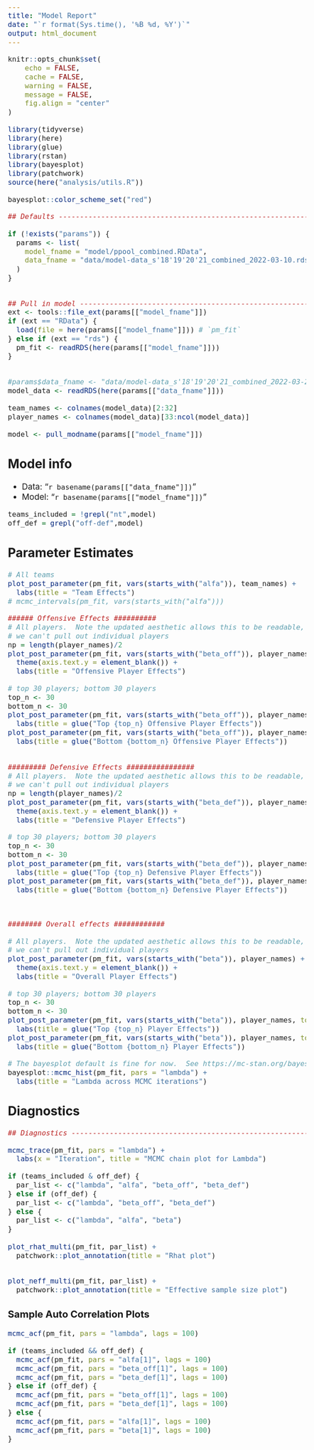 ```yaml
---
title: "Model Report"
date: "`r format(Sys.time(), '%B %d, %Y')`"
output: html_document
---
```


<style>
body{
    font-size: 14pt;
}
</style>

```r
knitr::opts_chunk$set(
    echo = FALSE,
    cache = FALSE,
    warning = FALSE,
    message = FALSE,
    fig.align = "center"
)

library(tidyverse)
library(here)
library(glue)
library(rstan)
library(bayesplot)
library(patchwork)
source(here("analysis/utils.R"))

bayesplot::color_scheme_set("red")

```

```r
## Defaults --------------------------------------------------------------#

if (!exists("params")) {
  params <- list(
    model_fname = "model/ppool_combined.RData",
    data_fname = "data/model-data_s'18'19'20'21_combined_2022-03-10.rds"
  )
}



```


```r

## Pull in model --------------------------------------------------------------#
ext <- tools::file_ext(params[["model_fname"]])
if (ext == "RData") {
  load(file = here(params[["model_fname"]])) # `pm_fit`  
} else if (ext == "rds") {
  pm_fit <- readRDS(here(params[["model_fname"]]))
}


#params$data_fname <- "data/model-data_s'18'19'20'21_combined_2022-03-24.rds"
model_data <- readRDS(here(params[["data_fname"]]))

team_names <- colnames(model_data)[2:32]
player_names <- colnames(model_data)[33:ncol(model_data)]

model <- pull_modname(params[["model_fname"]])
```

## Model info

- Data: "`r basename(params[["data_fname"]])`"
- Model: "`r basename(params[["model_fname"]])`"

```r
teams_included = !grepl("nt",model)
off_def = grepl("off-def",model)
```


## Parameter Estimates 

```r
# All teams 
plot_post_parameter(pm_fit, vars(starts_with("alfa")), team_names) +
  labs(title = "Team Effects")
# mcmc_intervals(pm_fit, vars(starts_with("alfa")))
```


```r

###### Offensive Effects ##########
# All players.  Note the updated aesthetic allows this to be readable, even if
# we can't pull out individual players
np = length(player_names)/2
plot_post_parameter(pm_fit, vars(starts_with("beta_off")), player_names[1:np]) +
  theme(axis.text.y = element_blank()) +
  labs(title = "Offensive Player Effects")

# top 30 players; bottom 30 players 
top_n <- 30
bottom_n <- 30
plot_post_parameter(pm_fit, vars(starts_with("beta_off")), player_names[1:np], top = top_n) +
  labs(title = glue("Top {top_n} Offensive Player Effects"))
plot_post_parameter(pm_fit, vars(starts_with("beta_off")), player_names[1:np], top = -bottom_n) +
  labs(title = glue("Bottom {bottom_n} Offensive Player Effects"))


######### Defensive Effects ################
# All players.  Note the updated aesthetic allows this to be readable, even if
# we can't pull out individual players
np = length(player_names)/2
plot_post_parameter(pm_fit, vars(starts_with("beta_def")), player_names[1:np]) +
  theme(axis.text.y = element_blank()) +
  labs(title = "Defensive Player Effects")

# top 30 players; bottom 30 players 
top_n <- 30
bottom_n <- 30
plot_post_parameter(pm_fit, vars(starts_with("beta_def")), player_names[1:np], top = top_n) +
  labs(title = glue("Top {top_n} Defensive Player Effects"))
plot_post_parameter(pm_fit, vars(starts_with("beta_def")), player_names[1:np], top = -bottom_n) +
  labs(title = glue("Bottom {bottom_n} Defensive Player Effects"))




```




```r
######## Overall effects ############

# All players.  Note the updated aesthetic allows this to be readable, even if
# we can't pull out individual players
plot_post_parameter(pm_fit, vars(starts_with("beta")), player_names) +
  theme(axis.text.y = element_blank()) +
  labs(title = "Overall Player Effects")

# top 30 players; bottom 30 players 
top_n <- 30
bottom_n <- 30
plot_post_parameter(pm_fit, vars(starts_with("beta")), player_names, top = top_n) +
  labs(title = glue("Top {top_n} Player Effects"))
plot_post_parameter(pm_fit, vars(starts_with("beta")), player_names, top = -bottom_n) +
  labs(title = glue("Bottom {bottom_n} Player Effects"))
```


```r
# The bayesplot default is fine for now.  See https://mc-stan.org/bayesplot/.
bayesplot::mcmc_hist(pm_fit, pars = "lambda") +
  labs(title = "Lambda across MCMC iterations")

```

## Diagnostics

```r
## Diagnostics ----------------------------------------------------------------#

mcmc_trace(pm_fit, pars = "lambda") +
  labs(x = "Iteration", title = "MCMC chain plot for Lambda")

if (teams_included & off_def) {
  par_list <- c("lambda", "alfa", "beta_off", "beta_def")
} else if (off_def) {
  par_list <- c("lambda", "beta_off", "beta_def")
} else {
  par_list <- c("lambda", "alfa", "beta")
}
  
plot_rhat_multi(pm_fit, par_list) +
  patchwork::plot_annotation(title = "Rhat plot")


plot_neff_multi(pm_fit, par_list) +
  patchwork::plot_annotation(title = "Effective sample size plot")
```


### Sample Auto Correlation Plots

```r
mcmc_acf(pm_fit, pars = "lambda", lags = 100)

if (teams_included && off_def) {
  mcmc_acf(pm_fit, pars = "alfa[1]", lags = 100)
  mcmc_acf(pm_fit, pars = "beta_off[1]", lags = 100)
  mcmc_acf(pm_fit, pars = "beta_def[1]", lags = 100)
} else if (off_def) {
  mcmc_acf(pm_fit, pars = "beta_off[1]", lags = 100)
  mcmc_acf(pm_fit, pars = "beta_def[1]", lags = 100)
} else {
  mcmc_acf(pm_fit, pars = "alfa[1]", lags = 100)
  mcmc_acf(pm_fit, pars = "beta[1]", lags = 100)
}



```

